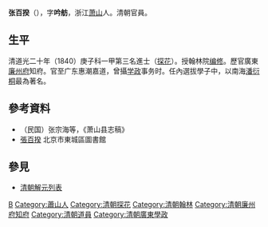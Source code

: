 '''张百揆'''（{{bd|1808年||？|catIdx=Zhang張}}），字'''吟舫'''，浙江[[萧山|萧山]]人。清朝官員。

== 生平 ==
清道光二十年（1840）庚子科一甲第三名進士（[[探花|探花]]）。授翰林院[[编修|编修]]。歷官廣東[[廉州府|廉州府]]知府。官至广东惠潮嘉道，曾攝[[学政|学政]]事务时。任內選拔學子中，以南海[[潘衍桐|潘衍桐]]最為著名。

==參考資料==
*（民国）张宗海等，《萧山县志稿》
*[http://www.bjdclib.com/subdb/exam/examperson/200909/t20090925_27702.html 張百揆] 北京市東城區圖書館

==參見==
*[[清朝解元列表|清朝解元列表]]

{{道光二十年庚子科殿试金榜}}

{{Authority control}}

{{DEFAULTSORT:Zhang張}}
[[Category:張姓|B]]
[[Category:蕭山人|Category:蕭山人]]
[[Category:清朝探花|Category:清朝探花]]
[[Category:清朝翰林|Category:清朝翰林]]
[[Category:清朝廉州府知府|Category:清朝廉州府知府]]
[[Category:清朝道員|Category:清朝道員]]
[[Category:清朝廣東學政|Category:清朝廣東學政]]


{{清朝人物小作品}}